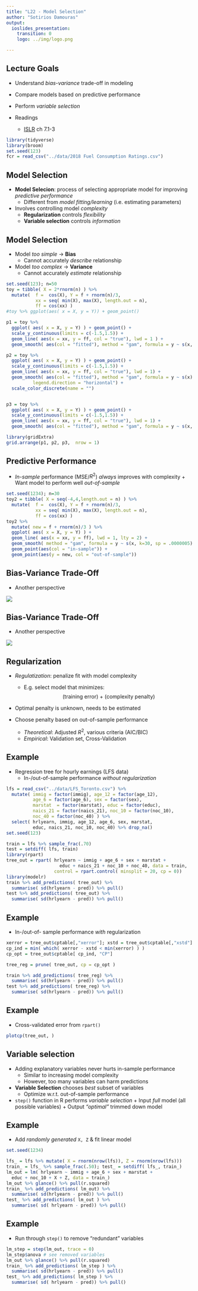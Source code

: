 ```yaml
---
title: "L22 - Model Selection"
author: "Sotirios Damouras"
output:
  ioslides_presentation:
    transition: 0
    logo: ../img/logo.png

---
```


<!-- 
output: html_notebook 

output:
  ioslides_presentation:
    transition: 0
    logo: img/logo.png

-->

## Lecture Goals 

- Understand *bias-variance* trade-off in modeling 
- Compare models based on predictive performance
- Perform *variable selection*  


- Readings    
    + [ISLR](http://www-bcf.usc.edu/~gareth/ISL/) ch 7.1-3


```r
library(tidyverse)
library(broom)
set.seed(123)
fcr = read_csv("../data/2018 Fuel Consumption Ratings.csv")
```

## Model Selection

- **Model Selecion**: process of selecting appropriate model for improving *predictive performance*
    + Different from *model fitting/learning* (i.e. estimating parameters)

- Involves controlling model *complexity* 
    + **Regularization** controls *flexibility* 
    + **Variable selection** controls *information*
    
## Model Selection 

- Model *too simple* $\rightarrow$ **Bias** 
    + Cannot accurately *describe* relationship
- Model *too complex* $\rightarrow$ **Variance** 
    + Cannot accurately *estimate* relationship

```r
set.seed(123); n=50
toy = tibble( X = 2*rnorm(n) ) %>% 
  mutate(  f =  cos(X), Y = f + rnorm(n)/3, 
           xx = seq( min(X), max(X), length.out = n),
           ff = cos(xx) ) 
#toy %>% ggplot(aes( x = X, y = Y)) + geom_point()

p1 = toy %>% 
  ggplot( aes( x = X, y = Y) ) + geom_point() + 
  scale_y_continuous(limits = c(-1.5,1.5)) + 
  geom_line( aes(x = xx, y = ff, col = "true"), lwd = 1 ) +
  geom_smooth( aes(col = "fitted"), method = "gam", formula = y ~ s(x, sp = .5) ) + ggtitle("High Bias") + guides(col=FALSE)

p2 = toy %>% 
  ggplot( aes( x = X, y = Y) ) + geom_point() + 
  scale_y_continuous(limits = c(-1.5,1.5)) + 
  geom_line( aes(x = xx, y = ff, col = "true"), lwd = 1) +
  geom_smooth( aes(col = "fitted"), method = "gam", formula = y ~ s(x) ) + ggtitle("Just Right") + theme(legend.position = c(.5,0.05),
          legend.direction = "horizontal") + 
  scale_color_discrete(name = "")


p3 = toy %>% 
  ggplot( aes( x = X, y = Y) ) + geom_point() +
  scale_y_continuous(limits = c(-1.5,1.5)) + 
  geom_line( aes(x = xx, y = ff, col = "true"), lwd = 1) +
  geom_smooth( aes(col = "fitted"), method = "gam", formula = y ~ s(x, k=25, sp = 0) ) + ggtitle("High Variance") + guides(col=FALSE)

library(gridExtra)
grid.arrange(p1, p2, p3,  nrow = 1)
```

## Predictive Performance 

- *In-sample* performance (MSE/$R^2$) *always* improves with complexity 
      + Want model to perform well *out-of-sample*
    

```r
set.seed(1234); n=30
toy2 = tibble( X = seq(-4,4,length.out = n) ) %>% 
  mutate(  f =  cos(X), Y = f + rnorm(n)/3, 
           xx = seq( min(X), max(X), length.out = n),
           ff = cos(xx) ) 
toy2 %>% 
  mutate( new = f + rnorm(n)/3 ) %>% 
  ggplot( aes( x = X, y = Y) ) +
  geom_line( aes(x = xx, y = ff), lwd = 1, lty = 2) +
  geom_smooth( method = "gam", formula = y ~ s(x, k=30, sp = .0000005) ) + 
  geom_point(aes(col = "in-sample")) + 
  geom_point(aes(y = new, col = "out-of-sample")) 

```

## Bias-Variance Trade-Off

- Another perspective

![](./img/bias_variance_target.PNG)

## Bias-Variance Trade-Off

- Another perspective

![](./img/bias_variance_error.PNG)


## Regularization 

- *Regulatization*: penalize fit with model complexity 
    + E.g. select model that minimizes:    
    $$\text{(training error) + (complexity penalty)}$$

- Optimal penalty is unknown, needs to be estimated 

- Choose penalty based on out-of-sample performance
    + *Theoretical*: Adjusted $R^2$, various criteria (AIC/BIC)
    + *Empirical*: Validation set, Cross-Validation

 
## Example 

- Regression tree for hourly earnings (LFS data)
    + In-/out-of-sample performance *without regularization*

```r
lfs = read_csv("../data/LFS_Toronto.csv") %>% 
  mutate( immig = factor(immig), age_12 = factor(age_12),
          age_6 = factor(age_6), sex = factor(sex),
          marstat  = factor(marstat), educ = factor(educ),
          naics_21 = factor(naics_21), noc_10 = factor(noc_10),
          noc_40 = factor(noc_40) ) %>% 
  select( hrlyearn, immig, age_12, age_6, sex, marstat, 
          educ, naics_21, noc_10, noc_40) %>% drop_na() 
set.seed(123)
```

```r
train = lfs %>% sample_frac(.70)
test = setdiff( lfs, train)
library(rpart) 
tree_out = rpart( hrlyearn ~ immig + age_6 + sex + marstat + 
                    educ + naics_21 + noc_10 + noc_40, data = train,
                  control = rpart.control( minsplit = 20, cp = 0))
library(modelr)
train %>% add_predictions( tree_out) %>% 
  summarise( sd(hrlyearn - pred)) %>% pull()
test %>% add_predictions( tree_out) %>% 
  summarise( sd(hrlyearn - pred)) %>% pull()
```

## Example 

- In-/out-of- sample performance *with* regularization

```r
xerror = tree_out$cptable[,"xerror"]; xstd = tree_out$cptable[,"xstd"]
cp_ind = min( which( xerror - xstd < min(xerror) ) )
cp_opt = tree_out$cptable[ cp_ind, "CP"]

tree_reg = prune( tree_out, cp = cp_opt )

train %>% add_predictions( tree_reg) %>% 
  summarise( sd(hrlyearn - pred)) %>% pull()
test %>% add_predictions( tree_reg) %>% 
  summarise( sd(hrlyearn - pred)) %>% pull()
```

## Example 

- Cross-validated error from `rpart()`
```r
plotcp(tree_out, )
```


## Variable selection

- Adding explanatory variables never hurts in-sample performance
    + Similar to increasing model complexity 
    + However, too many variables can harm predictions
      
- **Variable Selection** chooses *best* subset of variables
    + Optimize w.r.t. out-of-sample performance

- `step()` function in R performs *variable selection*
      + Input *full* model (all possible variables)
      + Output *"optimal"* trimmed down model 
      
## Example

- Add *randomly generated* `X, Z` & fit linear model

```r
set.seed(1234)
```

```r
lfs_ = lfs %>% mutate( X = rnorm(nrow(lfs)), Z = rnorm(nrow(lfs)))
train_ = lfs_ %>% sample_frac(.50); test_ = setdiff( lfs_, train_)
lm_out = lm( hrlyearn ~ immig + age_6 + sex + marstat + 
  educ + noc_10 + X + Z, data = train_)
lm_out %>% glance() %>% pull(r.squared)
train_ %>% add_predictions( lm_out) %>% 
  summarise( sd(hrlyearn - pred)) %>% pull()
test_ %>% add_predictions( lm_out ) %>% 
  summarise( sd( hrlyearn - pred)) %>% pull()

```

## Example

- Run through `step()` to remove "redundant" variables

```r
lm_step = step(lm_out, trace = 0)
lm_step$anova # see removed variables
lm_out %>% glance() %>% pull(r.squared)
train_ %>% add_predictions( lm_step ) %>% 
  summarise( sd(hrlyearn - pred)) %>% pull()
test_ %>% add_predictions( lm_step ) %>% 
  summarise( sd( hrlyearn - pred)) %>% pull()
```
